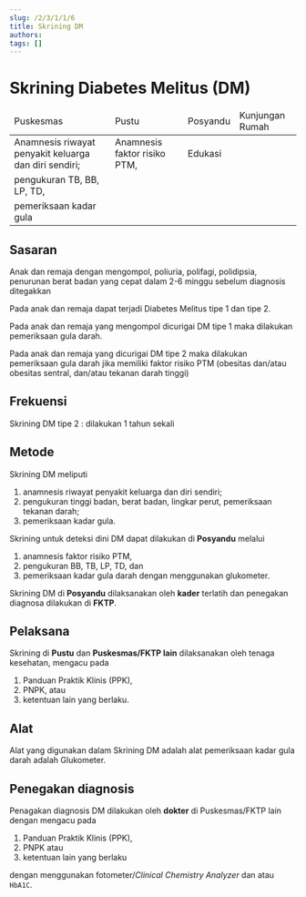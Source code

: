 ```yaml
---
slug: /2/3/1/1/6
title: Skrining DM
authors: 
tags: []
---
```


# Skrining Diabetes Melitus (DM)

<table>
  <thead>
    <td>Puskesmas</td>
    <td>Pustu</td>
    <td>Posyandu</td>
    <td>Kunjungan Rumah</td>
  </thead>
  <tbody>
    <tr>
      <td colSpan={2}>Anamnesis riwayat penyakit keluarga dan diri sendiri;</td>
      <td>Anamnesis faktor risiko PTM,</td>
      <td rowSpan={3}>Edukasi</td>
    </tr>
    <tr>
      <td colSpan={3}>pengukuran TB, BB, LP, TD,</td>
    </tr>
    <tr>
      <td colSpan={3}>pemeriksaan kadar gula</td>
    </tr>
  </tbody>
</table>

## Sasaran
Anak dan remaja dengan mengompol, poliuria, polifagi, polidipsia, penurunan berat badan yang cepat dalam 2-6 minggu sebelum diagnosis ditegakkan

Pada anak dan remaja dapat terjadi Diabetes Melitus tipe 1 dan tipe 2.

Pada anak dan remaja yang mengompol dicurigai DM tipe 1 maka dilakukan pemeriksaan gula darah.

Pada anak dan remaja yang dicurigai DM tipe 2 maka dilakukan pemeriksaan gula darah jika memiliki faktor risiko PTM (obesitas dan/atau obesitas sentral, dan/atau tekanan darah tinggi)

## Frekuensi
Skrining DM tipe 2 : dilakukan 1 tahun sekali

## Metode
Skrining DM meliputi 
1. anamnesis riwayat penyakit keluarga dan diri sendiri; 
2. pengukuran tinggi badan, berat badan, lingkar perut, pemeriksaan tekanan darah; 
3. pemeriksaan kadar gula.

Skrining untuk deteksi dini DM dapat dilakukan di **Posyandu** melalui 
1. anamnesis faktor risiko PTM, 
2. pengukuran BB, TB, LP, TD, dan 
3. pemeriksaan kadar gula darah dengan menggunakan glukometer.

Skrining DM di **Posyandu** dilaksanakan oleh **kader** terlatih dan penegakan diagnosa dilakukan di **FKTP**.

## Pelaksana
Skrining di **Pustu** dan **Puskesmas/FKTP lain** dilaksanakan oleh tenaga kesehatan, mengacu pada
1. Panduan Praktik Klinis (PPK), 
2. PNPK, atau 
3. ketentuan lain yang berlaku. 

## Alat
Alat yang digunakan dalam Skrining DM adalah alat pemeriksaan kadar gula darah adalah Glukometer.

## Penegakan diagnosis 
Penagakan diagnosis DM dilakukan oleh **dokter** di Puskesmas/FKTP lain dengan mengacu pada 
1. Panduan Praktik Klinis (PPK), 
2. PNPK atau 
3. ketentuan lain yang berlaku 

dengan menggunakan fotometer/*Clinical Chemistry Analyzer* dan atau `HbA1C`.


